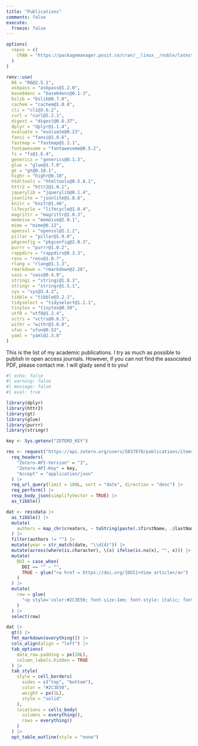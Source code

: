 ```yaml
---
title: "Publications"
comments: false
execute:
  freeze: false
---
```


```r
options(
  repos = c(
    CRAN = "https://packagemanager.posit.co/cran/__linux__/noble/latest"
  )
)

renv::use(
  R6 = "R6@2.5.1",
  askpass = "askpass@1.2.0",
  base64enc = "base64enc@0.1-3",
  bslib = "bslib@0.7.0",
  cachem = "cachem@1.0.8",
  cli = "cli@3.6.2",
  curl = "curl@5.2.1",
  digest = "digest@0.6.37",
  dplyr = "dplyr@1.1.4",
  evaluate = "evaluate@0.23",
  fansi = "fansi@1.0.6",
  fastmap = "fastmap@1.1.1",
  fontawesome = "fontawesome@0.5.2",
  fs = "fs@1.6.4",
  generics = "generics@0.1.3",
  glue = "glue@1.7.0",
  gt = "gt@0.10.1",
  highr = "highr@0.10",
  htmltools = "htmltools@0.5.8.1",
  httr2 = "httr2@1.0.1",
  jquerylib = "jquerylib@0.1.4",
  jsonlite = "jsonlite@1.8.8",
  knitr = "knitr@1.46",
  lifecycle = "lifecycle@1.0.4",
  magrittr = "magrittr@2.0.3",
  memoise = "memoise@2.0.1",
  mime = "mime@0.12",
  openssl = "openssl@2.1.2",
  pillar = "pillar@1.9.0",
  pkgconfig = "pkgconfig@2.0.3",
  purrr = "purrr@1.0.2",
  rappdirs = "rappdirs@0.3.3",
  renv = "renv@1.0.7",
  rlang = "rlang@1.1.3",
  rmarkdown = "rmarkdown@2.26",
  sass = "sass@0.4.9",
  stringi = "stringi@1.8.3",
  stringr = "stringr@1.5.1",
  sys = "sys@3.4.2",
  tibble = "tibble@3.2.1",
  tidyselect = "tidyselect@1.2.1",
  tinytex = "tinytex@0.50",
  utf8 = "utf8@1.2.4",
  vctrs = "vctrs@0.6.5",
  withr = "withr@3.0.0",
  xfun = "xfun@0.52",
  yaml = "yaml@2.3.8"
)
```

::: {.callout-note}
This is the list of my academic publications. I try as much as possible to publish in open access journals. However, if you can not find the associated PDF, please contact me. I will glady send it to you!
:::

```r
#| echo: false
#| warning: false
#| message: false
#| eval: true

library(dplyr)
library(httr2)
library(gt)
library(glue)
library(purrr)
library(stringr)

key <- Sys.getenv("ZOTERO_KEY")

res <- request("https://api.zotero.org/users/5837870/publications/items/") |>
  req_headers(
    "Zotero-API-Version" = "3",
    "Zotero-API-Key" = key,
    "Accept" = "application/json"
  ) |>
  req_url_query(limit = 100L, sort = "date", direction = "desc") |>
  req_perform() |>
  resp_body_json(simplifyVector = TRUE) |>
  as_tibble()

dat <- res$data |>
  as_tibble() |>
  mutate(
    authors = map_chr(creators, ~ toString(paste(.$firstName, .$lastName)))
  ) |>
  filter(authors != "") |>
  mutate(year = str_match(date, "\\d{4}")) |>
  mutate(across(where(is.character), \(x) ifelse(is.na(x), "", x))) |>
  mutate(
    DOI = case_when(
      DOI == "" ~ "",
      TRUE ~ glue("<a href = https://doi.org/{DOI}>View article</a>")
    )
  ) |>
  mutate(
    row = glue(
      "<p style='color:#2C3E50; font-size:1em; font-style: italic; font-weight: bold; font-family: Poppins'>{title}</p><p style='color:#616D7E; font-size:0.85em; font-family: Poppins'>{authors}, <em>{publicationTitle}</em> ({year}) {DOI}</p>"
    )
  ) |>
  select(row)

dat |>
  gt() |>
  fmt_markdown(everything()) |>
  cols_align(align = "left") |>
  tab_options(
    data_row.padding = px(20L),
    column_labels.hidden = TRUE
  ) |>
  tab_style(
    style = cell_borders(
      sides = c("top", "bottom"),
      color = "#2C3E50",
      weight = px(2L),
      style = "solid"
    ),
    locations = cells_body(
      columns = everything(),
      rows = everything()
    )
  ) |>
  opt_table_outline(style = "none")
```
